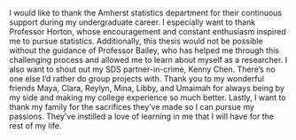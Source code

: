 I would like to thank the Amherst statistics department for their continuous support during my undergraduate career. I especially want to thank Professor Horton, whose encouragement and constant enthusiasm inspired me to pursue statistics. Additionally, this thesis would not be possible without the guidance of Professor Bailey, who has helped me through this challenging process and allowed me to learn about myself as a researcher. I also want to shout out my SDS partner-in-crime, Kenny Chen. There's no one else I'd rather do group projects with. Thank you to my wonderful friends Maya, Clara, Reylyn, Mina, Libby, and Umaimah for always being by my side and making my college experience so much better. Lastly, I want to thank my family for the sacrifices they've made so I can pursue my passions. They've instilled a love of learning in me that I will have for the rest of my life. 